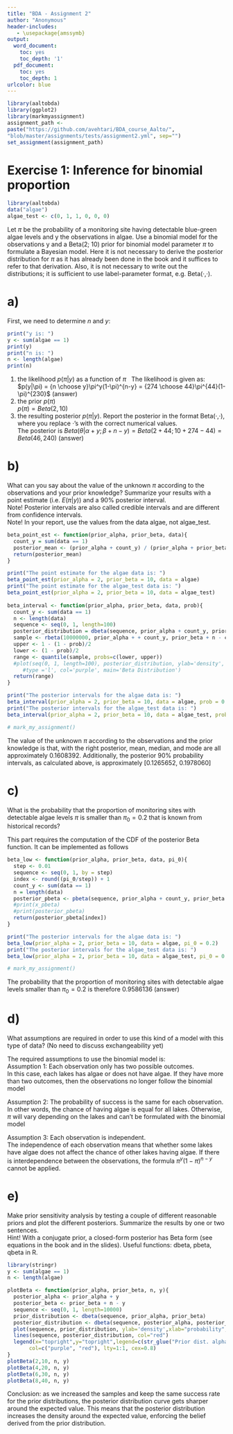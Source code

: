 ```yaml
---
title: "BDA - Assignment 2"
author: "Anonymous"
header-includes:
   - \usepackage{amssymb}
output:
  word_document:
    toc: yes
    toc_depth: '1'
  pdf_document:
    toc: yes
    toc_depth: 1
urlcolor: blue
---
```


```r
library(aaltobda)
library(ggplot2)
library(markmyassignment)
assignment_path <-
paste("https://github.com/avehtari/BDA_course_Aalto/",
"blob/master/assignments/tests/assignment2.yml", sep="")
set_assignment(assignment_path)
```

# Exercise 1: Inference for binomial proportion
```r
library(aaltobda)
data("algae")
algae_test <- c(0, 1, 1, 0, 0, 0)
```

Let $\pi$ be the probability of a monitoring site having detectable blue-green algae levels and y the
observations in algae. Use a binomial model for the observations y and a Beta(2; 10) prior for
binomial model parameter $\pi$ to formulate a Bayesian model. Here it is not necessary to derive
the posterior distribution for $\pi$ as it has already been done in the book and it suffices to refer
to that derivation. Also, it is not necessary to write out the distributions; it is sufficient to use
label-parameter format, e.g. Beta(·,·). \

# a) 

First, we need to determine $n$ and $y$:
```r
print("y is: ")
y <- sum(algae == 1)
print(y)
print("n is: ")
n <- length(algae)
print(n)
```
(1) the likelihood $p(\pi|y)$ as a function of $\pi$ \ 
The likelihood is given as: \
$p(y|\pi) = {n \choose y}\pi^y(1-\pi)^{n-y} = {274 \choose 44}\pi^{44}(1-\pi)^{230}$ (answer) \
(2) the prior $p(\pi)$ \
$p(\pi) = Beta(2, 10)$\
(3) the resulting posterior $p(\pi|y)$. Report the posterior in the format Beta(·,·), where you replace ·’s with the
correct numerical values. \
The posterior is $Beta(θ|\alpha + y; \beta + n − y) = Beta(2 + 44; 10 + 274 − 44) = Beta(46, 240)$ (answer) \

# b) 
What can you say about the value of the unknown $\pi$ according to the observations and your
prior knowledge? Summarize your results with a point estimate (i.e. $E(\pi|y)$) and a 90%
posterior interval. \
Note! Posterior intervals are also called credible intervals and are different
from confidence intervals. \
Note! In your report, use the values from the data algae, not algae_test.

```r
beta_point_est <- function(prior_alpha, prior_beta, data){
  count_y = sum(data == 1)
  posterior_mean <- (prior_alpha + count_y) / (prior_alpha + prior_beta + length(data))
  return(posterior_mean)
}

print("The point estimate for the algae data is: ")
beta_point_est(prior_alpha = 2, prior_beta = 10, data = algae)
print("The point estimate for the algae_test data is: ")
beta_point_est(prior_alpha = 2, prior_beta = 10, data = algae_test)
  
beta_interval <- function(prior_alpha, prior_beta, data, prob){
  count_y <- sum(data == 1)
  n <- length(data)
  sequence <- seq(0, 1, length=100)
  posterior_distribution = dbeta(sequence, prior_alpha + count_y, prior_beta + n - count_y)
  sample <- rbeta(10000000, prior_alpha + + count_y, prior_beta + n - count_y)
  upper <- 1 - (1 - prob)/2
  lower <- (1 - prob)/2
  range <- quantile(sample, probs=c(lower, upper))
  #plot(seq(0, 1, length=100), posterior_distribution, ylab='density',
     #type ='l', col='purple', main='Beta Distribution')
  return(range)
}

print("The posterior intervals for the algae data is: ")
beta_interval(prior_alpha = 2, prior_beta = 10, data = algae, prob = 0.9)
print("The posterior intervals for the algae_test data is: ")
beta_interval(prior_alpha = 2, prior_beta = 10, data = algae_test, prob = 0.9)

# mark_my_assignment()

```
The value of the unknown $\pi$ according to the observations and the prior knowledge is that, with the right posterior, mean, median, and mode are all approximately 0.1608392. Additionally, the posterior 90% probability intervals, as calculated above, is approximately [0.1265652, 0.1978060] \

# c) 
What is the probability that the proportion of monitoring sites with detectable algae levels $\pi$ is
smaller than $\pi_0 = 0.2$ that is known from historical records? \

This part requires the computation of the CDF of the posterior Beta function. It can be implemented as follows\
```r
beta_low <- function(prior_alpha, prior_beta, data, pi_0){
  step <- 0.01
  sequence <- seq(0, 1, by = step)
  index <- round((pi_0/step)) + 1
  count_y <- sum(data == 1)
  n = length(data)
  posterior_pbeta <- pbeta(sequence, prior_alpha + count_y, prior_beta + n - count_y)
  #print(x_pbeta)
  #print(posterior_pbeta)
  return(posterior_pbeta[index])
}

print("The posterior intervals for the algae data is: ")
beta_low(prior_alpha = 2, prior_beta = 10, data = algae, pi_0 = 0.2)
print("The posterior intervals for the algae_test data is: ")
beta_low(prior_alpha = 2, prior_beta = 10, data = algae_test, pi_0 = 0.2)

# mark_my_assignment()
```
The probability that the proportion of monitoring sites with detectable algae levels
smaller than $\pi_0 = 0.2$ is therefore 0.9586136 (answer)\

# d)
What assumptions are required in order to use this kind of a model with this type of data? (No
need to discuss exchangeability yet)\

The required assumptions to use the binomial model is:\
Assumption 1: Each observation only has two possible outcomes.\
In this case, each lakes has algae or does not have algae. If they have more than two outcomes, then the observations no longer follow the binomial model  \

Assumption 2: The probability of success is the same for each observation.\
In other words, the chance of having algae is equal for all lakes. Otherwise, $\pi$ will vary depending on the lakes and can't be formulated with the binomial model  \

Assumption 3: Each observation is independent.\
The independence of each observation means that whether some lakes have algae does not affect the chance of other lakes having algae. If there is interdependence between the observations, the formula $\pi^y(1-\pi)^{n-y}$ cannot be applied. \

# e) 
Make prior sensitivity analysis by testing a couple of different reasonable priors and plot the
different posteriors. Summarize the results by one or two sentences.\
Hint! With a conjugate prior, a closed-form posterior has Beta form (see equations in the book and
in the slides). Useful functions: dbeta, pbeta, qbeta in R.\

```r
library(stringr)
y <- sum(algae == 1)
n <- length(algae)

plotBeta <- function(prior_alpha, prior_beta, n, y){
  posterior_alpha <- prior_alpha + y  
  posterior_beta <- prior_beta + n - y
  sequence <- seq(0, 1, length=10000)
  prior_distribution <- dbeta(sequence, prior_alpha, prior_beta)
  posterior_distribution <- dbeta(sequence, posterior_alpha, posterior_beta)
  plot(sequence, prior_distribution, ylab='density',xlab="probability",type ='l', col='purple', main='Prior sensitivity analysis', ylim = c(0, 20))
  lines(sequence, posterior_distribution, col="red")
  legend(x="topright",y="topright",legend=c(str_glue("Prior dist. alpha={prior_alpha} beta={prior_beta}"), str_glue("Posterior dist. alpha={posterior_alpha} beta={posterior_beta}")),
       col=c("purple", "red"), lty=1:1, cex=0.8)
}
plotBeta(2,10, n, y)
plotBeta(4,20, n, y)
plotBeta(6,30, n, y)
plotBeta(8,40, n, y)

```

Conclusion: as we increased the samples and keep the same success rate for the prior distributions, the posterior distribution curve gets sharper around the expected value. This means that the posterior distribution increases the density around the expected value, enforcing the belief derived from the prior distribution. 

